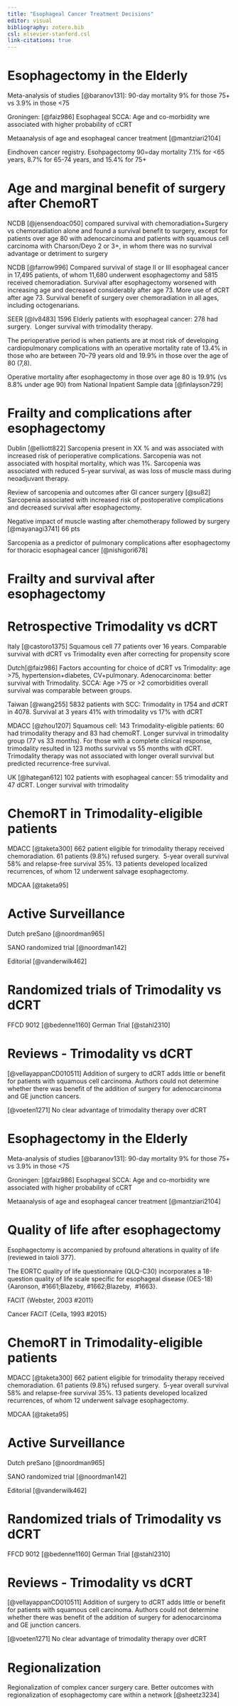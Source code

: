 ```yaml
---
title: "Esophageal Cancer Treatment Decisions"
editor: visual
bibliography: zotero.bib
csl: elsevier-stanford.csl
link-citations: true
---
```


# Esophagectomy in the Elderly

Meta-analysis of studies [@baranov131]: 90-day mortality 9% for those 75+ vs 3.9% in those \<75

Groningen: [@faiz986] Esophageal SCCA: Age and co-morbidity wre associated with higher probability of cCRT

Metaanalysis of age and esophageal cancer treatment [@mantziari2104]

Eindhoven cancer registry. Esohpagectomy 90=day mortality 7.1% for \<65 years, 8.7% for 65-74 years, and 15.4% for 75+

# Age and marginal benefit of surgery after ChemoRT

NCDB [@jensendoac050] compared survival with chemoradiation+Surgery vs chemoradiation alone and found a survival benefit to surgery, except for patients over age 80 with adenocarcinoma and patients with squamous cell carcinoma with Charson/Deyo 2 or 3+, in whom there was no survival advantage or detriment to surgery

NCDB [@farrow996] Compared survival of stage II or III esophageal cancer in 17,495 patients, of whom 11,680 underwent esophagectomy and 5815 received chemoradiation. Survival after esophagectomy worsened with increasing age and decreased considerably after age 73. More use of dCRT after age 73. Survival benefit of surgery over chemoradiation in all ages, including octogenarians.

SEER [@lv8483] 1596 Elderly patients with esophageal cancer: 278 had surgery.  Longer survival with trimodality therapy.

The perioperative period is when patients are at most risk of developing cardiopulmonary complications with an operative mortality rate of 13.4% in those who are between 70--79 years old and 19.9% in those over the age of 80 (7,8).

Operative mortality after esophagectomy in those over age 80 is 19.9% (vs 8.8% under age 90) from National Inpatient Sample data [@finlayson729]

# Frailty and complications after esophagectomy

Dublin [@elliott822] Sarcopenia present in XX % and was associated with increased risk of perioperative complications. Sarcopenia was not associated with hospital mortality, which was 1%. Sarcopenia was associated with reduced 5-year survival, as was loss of muscle mass during neoadjuvant therapy.

Review of sarcopenia and outcomes after GI cancer surgery [@su82] Sarcopenia associated with increased risk of postoperative complications and decreased survival after esophagectomy.

Negative impact of muscle wasting after chemotherapy followed by surgery [@mayanagi3741] 66 pts

Sarcopenia as a predictor of pulmonary complications after esophagectomy for thoracic esophageal cancer [@nishigori678]

# Frailty and survival after esophagectomy

# Retrospective Trimodality vs dCRT

Italy [@castoro1375] Squamous cell 77 patients over 16 years. Comparable survival with dCRT vs Trimodality even after correcting for propensity score

Dutch[@faiz986] Factors accounting for choice of dCRT vs Trimodality: age \>75, hypertension+diabetes, CV+pulmonary. Adenocarcinoma: better survival with Trimodality. SCCA: Age \>75 or \>2 comorbidities overall survival was comparable between groups.

Taiwan [@wang255] 5832 patients with SCC: Trimodality in 1754 and dCRT in 4078. Survival at 3 years 41% with trimodality vs 17% with dCRT

MDACC [@zhou1207] Squamous cell: 143 Trimodality-eligible patients: 60 had trimodality therapy and 83 had chemoRT. Longer survival in trimodality group (77 vs 33 months). For those with a complete clinical response, trimodality resulted in 123 moths survival vs 55 months with dCRT. Trimodality therapy was not associated with longer overall survival but predicted recurrence-free survival.

UK [@hategan612] 102 patients with esophageal cancer: 55 trimodality and 47 dCRT. Longer survival with trimodality

# ChemoRT in Trimodality-eligible patients

MDACC [@taketa300] 662 patient eligible for trimodality therapy received chemoradiation. 61 patients (9.8%) refused surgery.  5-year overall survival 58% and relapse-free survival 35%. 13 patients developed localized recurrences, of whom 12 underwent salvage esophagectomy.

MDCAA [@taketa95]

# Active Surveillance

Dutch preSano [@noordman965]

SANO randomized trial [@noordman142]

Editorial [@vanderwilk462]

# Randomized trials of Trimodality vs dCRT

FFCD 9012 [@bedenne1160] German Trial [@stahl2310]

# Reviews - Trimodality vs dCRT

[@vellayappanCD010511] Addition of surgery to dCRT adds little or benefit for patients with squamous cell carcinoma. Authors could not determine whether there was benefit of the addition of surgery for adenocarcinoma and GE junction cancers.

[@voeten1271] No clear advantage of trimodality therapy over dCRT

# Esophagectomy in the Elderly

Meta-analysis of studies [@baranov131]: 90-day mortality 9% for those 75+ vs 3.9% in those \<75

Groningen: [@faiz986] Esophageal SCCA: Age and co-morbidity wre associated with higher probability of cCRT

Metaanalysis of age and esophageal cancer treatment [@mantziari2104]

# Quality of life after esophagectomy

Esophagectomy is accompanied by profound alterations in quality of life (reviewed in taioli 377).

The EORTC quality of life questionnaire (QLQ-C30) incorporates a 18-question quality of life scale specific for esophageal disease (OES-18) {Aaronson, #1661;Blazeby, #1662;Blazeby,  #1663}.

FACIT {Webster, 2003 #2011}

Cancer FACIT {Cella, 1993 #2015}

# ChemoRT in Trimodality-eligible patients

MDACC [@taketa300] 662 patient eligible for trimodality therapy received chemoradiation. 61 patients (9.8%) refused surgery.  5-year overall survival 58% and relapse-free survival 35%. 13 patients developed localized recurrences, of whom 12 underwent salvage esophagectomy.

MDCAA [@taketa95]

# Active Surveillance

Dutch preSano [@noordman965]

SANO randomized trial [@noordman142]

Editorial [@vanderwilk462]

# Randomized trials of Trimodality vs dCRT

FFCD 9012 [@bedenne1160] German Trial [@stahl2310]

# Reviews - Trimodality vs dCRT

[@vellayappanCD010511] Addition of surgery to dCRT adds little or benefit for patients with squamous cell carcinoma. Authors could not determine whether there was benefit of the addition of surgery for adenocarcinoma and GE junction cancers.

[@voeten1271] No clear advantage of trimodality therapy over dCRT

# Regionalization

Regionalization of complex cancer surgery care. Better outcomes with regionalization of esophagectomy care within a network [@sheetz3234]
